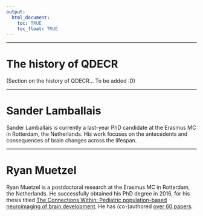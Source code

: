 ```yaml
---
output: 
  html_document:
    toc: TRUE
    toc_float: TRUE
---
```


---

# The history of QDECR

(Section on the history of QDECR... To be added :D)

---

# Sander Lamballais

Sander Lamballais is currently a last-year PhD candidate at the Erasmus MC in Rotterdam, the Netherlands. His work focuses on the antecedents and consequences of brain changes across the lifespan.

---

# Ryan Muetzel

Ryan Muetzel is a postdoctoral research at the Erasmus MC in Rotterdam, the Netherlands. He successfully obtained his PhD degree in 2016, for his thesis titled [The Connections Within: Pediatric population-based neuroimaging of brain development](https://www.generationr.nl/wp-content/uploads/2017/03/Proefschrift-Muetzel.compressed.pdf). He has (co-)authored [over 60 papers](https://www.ncbi.nlm.nih.gov/pubmed/?term=Muetzel%20RL%5BAuthor%5D&cauthor=true&cauthor_uid=31085031).